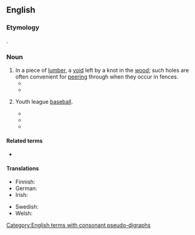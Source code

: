 ==English==

===Etymology===
{{compound|en|knot|hole}}.

===Noun===
{{en-noun}}

# In a piece of [[lumber]], a [[void]] left by a knot in the [[wood]]; such holes are often convenient for [[peering]] through when they occur in fences.
#* {{quote-book|year=1893|first=Ambrose|last=Bierce|authorlink=Ambrose Bierce|title=Can Such Things Be|url=https://web.archive.org/web/20140811201712/http://etext.virginia.edu/etcbin/ot2www-pubeng?specfile=%2Ftexts%2Fenglish%2Fmodeng%2Fpublicsearch%2Fmodengpub.o2w|passage=Looking in the same direction, I saw that the '''knothole''' in the wall had indeed become a human eye -- a full, black eye, that glared into my own with an entire lack of expression more awful than the most devilish glitter.}}
#* {{quote-book|year=1915|first=Zane|last=Grey|authorlink=Zane Grey|title=The Redheaded Outfield|url=https://web.archive.org/web/20140811201712/http://etext.virginia.edu/etcbin/ot2www-pubeng?specfile=%2Ftexts%2Fenglish%2Fmodeng%2Fpublicsearch%2Fmodengpub.o2w|passage=Red Gilbat was nutty....When the gong rang at the ball grounds there were ten chances to one that Red would not be present. He had been discovered with small boys peeping through '''knotholes''' at the vacant left field he was supposed to inhabit during play.}}
# {{lb|en|Cincinnati|sports}} Youth league [[baseball]].
#* {{quote-book|year=1976|first=Pete|last=Rose|authorlink=Pete Rose|coauthors=Bob Hertzel|title=Pete Rose's winning baseball|publisher=H. Regnery Co.|page=10|url=//books.google.com/books?id=VMhtAAAAMAAJ|via=Google Books|quotee=Pete Rose|passage=But he was worried that a coach of a '''knothole''' team might not like the idea and not let me switch-hit. So, my dad went to the coach.}}
#* {{quote-journal|date=March 1993|first=Michael|last=Graham|title=Mr. Portman Goes to Washington|journal=[[w:Cincinnati (magazine)|Cincinnati]]|page=32|url=//books.google.com/books?id=EB8DAAAAMBAJ&pg=PA32|via=Google Books|quotee=[[w:Rob Portman|Rob Portman]]|passage=I was a Cub Scout. I went to church with my family, and taught Sunday school when I was in my teens. I played '''knothole''' baseball and rooted for the [[w:Cincinnati Reds|Reds]].}}
#* {{quote-journal|date=September 1998|first=Lonnie|last=Wheeler|title=The river runs through it|journal=Cincinnati|page=151|url=//books.google.com/books?id=hOsCAAAAMBAJ&pg=PA151|via=Google Books|passage=Poetically enough, the [[w:New Richmond, Ohio|New Richmond]] '''knothole''' field is situated right next to the low, open land between the old and new highway.}}

====Related terms====
* {{sense|baseball}} {{l|en|peewee}}

====Translations====
{{trans-top|void left by a knot in the wood}}
* Finnish: {{t|fi|oksanreikä}}
* German: {{t+|de|Astloch|n}}
* Irish: {{t|ga|poll cranra|m}}
{{trans-mid}}
* Swedish: {{t|sv|kvisthål|n}}
* Welsh: {{t|cy|twll cainc|m}}
{{trans-bottom}}

[[Category:English terms with consonant pseudo-digraphs]]